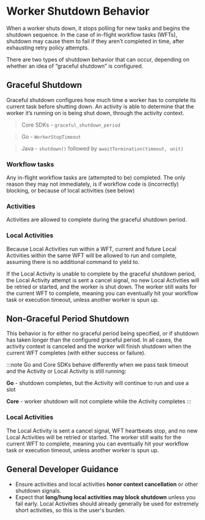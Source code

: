 # Worker Shutdown Behavior

When a worker shuts down, it stops polling for new tasks and begins the shutdown sequence.
In the case of in-flight workflow tasks (WFTs), shutdown may cause them to fail if they aren’t 
completed in time, after exhausting retry policy attempts. 

There are two types of shutdown behavior that can occur, depending on whether an idea of 
“graceful shutdown” is configured.

## Graceful Shutdown

Graceful shutdown configures how much time a worker has to complete its current task before
shutting down. An activity is able to determine that the worker it’s running on is being shut
down, through the activity context. 

> Core SDKs - `graceful_shutdown_period`

> Go - `WorkerStopTimeout`

> Java - `shutdown()` followed by `awaitTermination(timeout, unit)`

### Workflow tasks
Any in-flight workflow tasks are (attempted to be) completed. The only reason they may not
immediately, is if workflow code is (incorrectly) blocking, or because of local activities (see below)

### Activities
Activities are allowed to complete during the graceful shutdown period.

### Local Activities
Because Local Activities run within a WFT, current and future Local Activities within the same
WFT will be allowed to run and complete, assuming there is no additional command to yield to.

If the Local Activity is unable to complete by the graceful shutdown period, the Local Activity
attempt is sent a cancel signal, no new Local Activities will be retried or started, and the worker
is shut down. The worker still waits for the current WFT to complete, meaning you can eventually hit
your workflow task or execution timeout, unless another worker is spun up.

## Non-Graceful Period Shutdown
This behavior is for either no graceful period being specified, or if shutdown has taken longer than
the configured graceful period. In all cases, the activity context is canceled and the worker will
finish shutdown when the current WFT completes (with either success or failure).

:::note
Go and Core SDKs behave differently when we pass task timeout and the Activity or Local Activity is still running:

**Go** - shutdown completes, but the Activity will continue to run and use a slot

**Core** - worker shutdown will not complete while the Activity completes
:::

### Local Activities
The Local Activity is sent a cancel signal, WFT heartbeats stop, and no new Local Activities will be
retried or started. The worker still waits for the current WFT to complete, meaning you can eventually
hit your workflow task or execution timeout, unless another worker is spun up.

## General Developer Guidance
- Ensure activities and local activities **honor context cancellation** or other shutdown signals.
- Expect that **long/hung local activities may block shutdown** unless you fail early. Local Activities
should already generally be used for extremely short activities, so this is the user's burden.